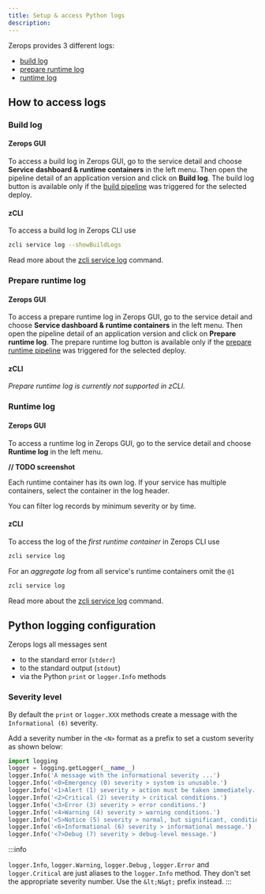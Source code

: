 ```yaml
---
title: Setup & access Python logs
description:
---
```


Zerops provides 3 different logs:

- [build log](#build-log)
- [prepare runtime log](#prepare-runtime-log)
- [runtime log](#runtime-log)

## How to access logs

### Build log

#### Zerops GUI

To access a build log in Zerops GUI, go to the service detail and choose **Service dashboard & runtime containers** in the left menu. Then open the pipeline detail of an application version and click on **Build log**. The build log button is available only if the [build pipeline](/python/how-to/trigger-pipeline) was triggered for the selected deploy.

#### zCLI

To access a build log in Zerops CLI use

```sh
zcli service log --showBuildLogs
```

Read more about the [zcli service log](/references/cli/access-logs) command.

### Prepare runtime log

#### Zerops GUI

To access a prepare runtime log in Zerops GUI, go to the service detail and choose **Service dashboard & runtime containers** in the left menu. Then open the pipeline detail of an application version and click on **Prepare runtime log**. The prepare runtime log button is available only if the [prepare runtime pipeline](/python/how-to/build-pipeline#preparecommands-1) was triggered for the selected deploy.

#### zCLI

_Prepare runtime log is currently not supported in zCLI._

### Runtime log

#### Zerops GUI

To access a runtime log in Zerops GUI, go to the service detail and choose **Runtime log** in the left menu.

**// TODO screenshot**

Each runtime container has its own log. If your service has multiple containers, select the container in the log header.

You can filter log records by minimum severity or by time.

#### zCLI

To access the log of the _first runtime container_ in Zerops CLI use

```sh
zcli service log
```

For an _aggregate log_ from all service's runtime containers omit the `@1`

```sh
zcli service log
```

Read more about the [zcli service log](/references/cli/access-logs) command.

## Python logging configuration

Zerops logs all messages sent

- to the standard error (`stderr`)
- to the standard output (`stdout`)
- via the Python `print` or `logger.Info` methods

### Severity level

By default the `print` or `logger.XXX` methods create a message with the `Informational (6)` severity.

Add a severity number in the `<N>` format as a prefix to set a custom severity as shown below:

```python
import logging
logger = logging.getLogger(__name__)
logger.Info('A message with the informational severity ...')
logger.Info('<0>Emergency (0) severity > system is unusable.')
logger.Info('<1>Alert (1) severity > action must be taken immediately.')
logger.Info('<2>Critical (2) severity > critical conditions.')
logger.Info('<3>Error (3) severity > error conditions.')
logger.Info('<4>Warning (4) severity > warning conditions.')
logger.Info('<5>Notice (5) severity > normal, but significant, condition.')
logger.Info('<6>Informational (6) severity > informational message.')
logger.Info('<7>Debug (7) severity > debug-level message.')
```

:::info

`logger.Info`, `logger.Warning`, `logger.Debug`
, `logger.Error` and `logger.Critical` are just aliases to
the `logger.Info` method. They don't set the appropriate severity
number. Use the `&lt;N&gt;` prefix instead. :::
